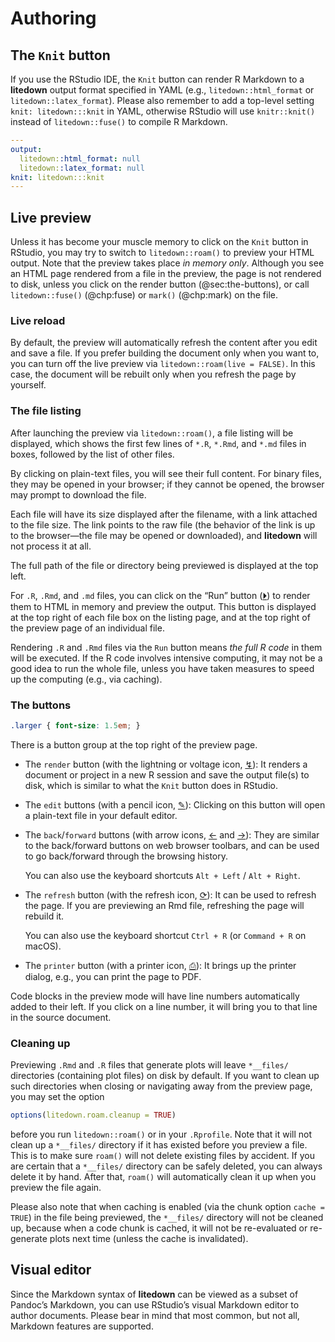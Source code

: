 # Authoring

## The `Knit` button

If you use the RStudio IDE, the `Knit` button can render R Markdown to a
**litedown** output format specified in YAML (e.g., `litedown::html_format` or
`litedown::latex_format`). Please also remember to add a top-level setting
`knit: litedown:::knit` in YAML, otherwise RStudio will use `knitr::knit()`
instead of `litedown::fuse()` to compile R Markdown.

``` yaml
---
output:
  litedown::html_format: null
  litedown::latex_format: null
knit: litedown:::knit
---
```

## Live preview

Unless it has become your muscle memory to click on the `Knit` button in
RStudio, you may try to switch to `litedown::roam()` to preview your HTML
output. Note that the preview takes place *in memory only*. Although you see an
HTML page rendered from a file in the preview, the page is not rendered to disk,
unless you click on the render button (@sec:the-buttons), or call
`litedown::fuse()` (@chp:fuse) or `mark()` (@chp:mark) on the file.

### Live reload

By default, the preview will automatically refresh the content after you edit
and save a file. If you prefer building the document only when you want to, you
can turn off the live preview via `litedown::roam(live = FALSE)`. In this case,
the document will be rebuilt only when you refresh the page by yourself.

### The file listing

After launching the preview via `litedown::roam()`, a file listing will be
displayed, which shows the first few lines of `*.R`, `*.Rmd`, and `*.md` files
in boxes, followed by the list of other files.

By clicking on plain-text files, you will see their full content. For binary
files, they may be opened in your browser; if they cannot be opened, the browser
may prompt to download the file.

Each file will have its size displayed after the filename, with a link attached
to the file size. The link points to the raw file (the behavior of the link is
up to the browser—the file may be opened or downloaded), and **litedown** will
not process it at all.

The full path of the file or directory being previewed is displayed at the top
left.

For `.R`, `.Rmd`, and `.md` files, you can click on the "Run" button
([⏵](){.larger}) to render them to HTML in memory and preview the output. This
button is displayed at the top right of each file box on the listing page, and
at the top right of the preview page of an individual file.

::: callout-caution
Rendering `.R` and `.Rmd` files via the `Run` button means *the full R code* in
them will be executed. If the R code involves intensive computing, it may not be
a good idea to run the whole file, unless you have taken measures to speed up
the computing (e.g., via caching).
:::

### The buttons

```css
.larger { font-size: 1.5em; }
```

There is a button group at the top right of the preview page.

-   The `render` button (with the lightning or voltage icon, [↯](){.larger}): It
    renders a document or project in a new R session and save the output file(s)
    to disk, which is similar to what the `Knit` button does in RStudio.

-   The `edit` buttons (with a pencil icon, [✎](){.larger}): Clicking on this
    button will open a plain-text file in your default editor.

-   The `back`/`forward` buttons (with arrow icons, [←](){.larger} and
    [→](){.larger}): They are similar to the back/forward buttons on web browser
    toolbars, and can be used to go back/forward through the browsing history.

    You can also use the keyboard shortcuts `Alt + Left` / `Alt + Right`.

-   The `refresh` button (with the refresh icon, [⟳](){.larger}): It can be used
    to refresh the page. If you are previewing an Rmd file, refreshing the page
    will rebuild it.

    You can also use the keyboard shortcut `Ctrl + R` (or `Command + R` on
    macOS).

-   The `printer` button (with a printer icon, [⎙](){.larger}): It brings up the
    printer dialog, e.g., you can print the page to PDF.

Code blocks in the preview mode will have line numbers automatically added to
their left. If you click on a line number, it will bring you to that line in the
source document.

### Cleaning up

Previewing `.Rmd` and `.R` files that generate plots will leave `*__files/`
directories (containing plot files) on disk by default. If you want to clean up
such directories when closing or navigating away from the preview page, you may
set the option

``` r
options(litedown.roam.cleanup = TRUE)
```

before you run `litedown::roam()` or in your `.Rprofile`. Note that it will not
clean up a `*__files/` directory if it has existed before you preview a file.
This is to make sure `roam()` will not delete existing files by accident. If you
are certain that a `*__files/` directory can be safely deleted, you can always
delete it by hand. After that, `roam()` will automatically clean it up when you
preview the file again.

Please also note that when caching is enabled (via the chunk option
`cache = TRUE`) in the file being previewed, the `*__files/` directory will not
be cleaned up, because when a code chunk is cached, it will not be re-evaluated
or re-generate plots next time (unless the cache is invalidated).

## Visual editor

Since the Markdown syntax of **litedown** can be viewed as a subset of Pandoc's
Markdown, you can use RStudio's visual Markdown editor to author documents.
Please bear in mind that most common, but not all, Markdown features are
supported.
